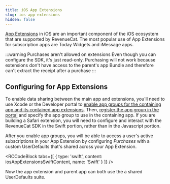 ```yaml
---
title: iOS App Extensions
slug: ios-app-extensions
hidden: false
---
```

[App Extensions](https://developer.apple.com/app-extensions/) in iOS are an important component of the iOS ecosystem that are supported by RevenueCat. The most popular use of App Extensions for subscription apps are Today Widgets and iMessage apps.

:::warning Purchases aren't allowed on extensions
Even though you can configure the SDK, it's just read-only. Purchasing will not work because extensions don't have access to the parent's app Bundle and therefore can't extract the receipt after a purchase
:::

## Configuring for App Extensions

To enable data sharing between the main app and extensions, you'll need to use Xcode or the Developer portal to [enable app groups for the containing app and its contained app extensions](https://developer.apple.com/library/archive/documentation/General/Conceptual/ExtensibilityPG/ExtensionScenarios.html#//apple_ref/doc/uid/TP40014214-CH21-SW1). Then, [register the app group in the portal](https://developer.apple.com/library/archive/documentation/Miscellaneous/Reference/EntitlementKeyReference/Chapters/EnablingAppSandbox.html#//apple_ref/doc/uid/TP40011195-CH4-SW19) and specify the app group to use in the containing app. If you are building a Safari extension, you will need to configure and interact with the RevenueCat SDK in the Swift portion, rather than in the Javascript portion.

After you enable app groups, you will be able to access a user's active subscriptions in your App Extension by configuring _Purchases_ with a custom UserDefaults that's shared across your App Extension.


<RCCodeBlock tabs={[
    { type: 'swift', content: iosAppExtensionsSwiftContent, name: 'Swift' }
]} />

Now the app extension and parent app can both use the a shared UserDefaults suite.
